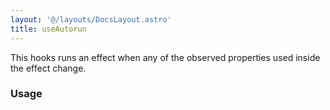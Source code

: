 ```yaml
---
layout: '@/layouts/DocsLayout.astro'
title: useAutorun
---
```



This hooks runs an effect when any of the observed properties used inside the effect change.

### Usage

<StackBlitz client:load id='react-ts-gqgcfv' console />

